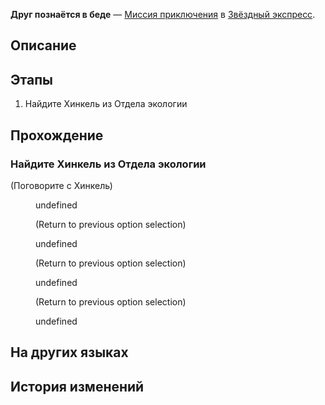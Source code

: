 {{Дополнить|Диалоги.}}
{{Миссия Инфобокс
|id              = 4050029
|Название        = 
|Изображение     = Миссия Освоения Друг познаётся в беде.png
|Тип             = Миссия приключения
|События         = 
|Глава           = 
|Условия         = 
|Персонажи       = Первопроходец; Хинкель
|СтартЛокация    = [[Звёздный экспресс]] — [[Общий вагон]]
|Локации         = Общий вагон
|Предыдущая      = 
|Следующая       = 
|Награды         = Разрежённый эфир*2; Virtual Particle*1; Кредиты*8 000
}}
'''Друг познаётся в беде''' — [[Миссия приключения]] в [[Звёздный экспресс]].

==Описание==
{{Описание|<!--официальное описание из Перекрёстка судеб-->}}

==Этапы==
# Найдите Хинкель из Отдела экологии

==Прохождение==
{{Дополнить}}

{{Диалог Конец}}

===Найдите Хинкель из Отдела экологии===
{{Описание миссии|локация=Главная контрольная зона|Поговорите с Хинкель, главой Отдела экологии, и помогите пополнить запасы экспресса.}}
{{Диалог Начало}}


;(Поговорите с Хинкель)
:{{Диалог|Разговор}} undefined
:<!--Unknown TalkSentence: 500010214-->
:<!--Unknown TalkSentence: 500010215-->
:<!--Unknown TalkSentence: 500010216-->
:;(Return to previous option selection)
:{{Диалог|Разговор}} undefined
:<!--Unknown TalkSentence: 500010218-->
:<!--Unknown TalkSentence: 500010219-->
:<!--Unknown TalkSentence: 500010220-->
:;(Return to previous option selection)
:{{Диалог|Разговор}} undefined
:<!--Unknown TalkSentence: 500010222-->
:<!--Unknown TalkSentence: 500010223-->
:;(Return to previous option selection)
:{{Диалог|Выход}} undefined
:<!--Unknown TalkSentence: 500010225-->
{{Диалог Конец}}

==На других языках==
{{На других языках
|en   = A Friend in Need Is a Friend Indeed
|zhs  = 出门靠朋友
|zht  = 出外靠朋友
|ja   = 家を出れば友達が頼り
|ko   = 밖에선 친구에게 의지해야 해
|es   = Para eso están los amigos
|fr   = C'est dans le besoin qu'on reconnaît ses amis
|ru   = Друг познаётся в беде
|th   = เพื่อนในยามยากคือเพื่อนแท้
|vi   = Ra Đường Nhờ Bạn Bè
|de   = Wahre Freunde erkennt man in der Not
|id   = Mengandalkan Teman
|pt   = Amigo Estou Aqui
}}

==История изменений==
{{История изменений|2.7}}
